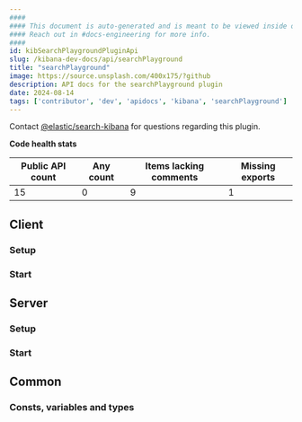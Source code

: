 ```yaml
---
####
#### This document is auto-generated and is meant to be viewed inside our experimental, new docs system.
#### Reach out in #docs-engineering for more info.
####
id: kibSearchPlaygroundPluginApi
slug: /kibana-dev-docs/api/searchPlayground
title: "searchPlayground"
image: https://source.unsplash.com/400x175/?github
description: API docs for the searchPlayground plugin
date: 2024-08-14
tags: ['contributor', 'dev', 'apidocs', 'kibana', 'searchPlayground']
---
```




Contact [@elastic/search-kibana](https://github.com/orgs/elastic/teams/search-kibana) for questions regarding this plugin.

**Code health stats**

| Public API count  | Any count | Items lacking comments | Missing exports |
|-------------------|-----------|------------------------|-----------------|
| 15 | 0 | 9 | 1 |

## Client

### Setup
<DocDefinitionList data={[searchPlaygroundObj.client.setup]}/>

### Start
<DocDefinitionList data={[searchPlaygroundObj.client.start]}/>

## Server

### Setup
<DocDefinitionList data={[searchPlaygroundObj.server.setup]}/>

### Start
<DocDefinitionList data={[searchPlaygroundObj.server.start]}/>

## Common

### Consts, variables and types
<DocDefinitionList data={searchPlaygroundObj.common.misc}/>

